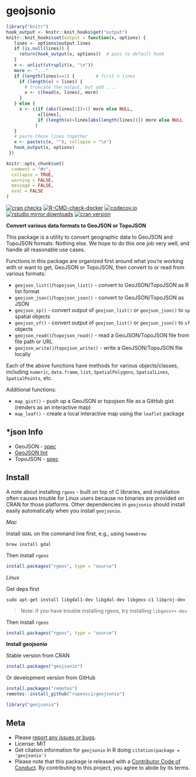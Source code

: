 geojsonio
=========

```r
library("knitr")
hook_output <- knitr::knit_hooks$get("output")
knitr::knit_hooks$set(output = function(x, options) {
   lines <- options$output.lines
   if (is.null(lines)) {
     return(hook_output(x, options))  # pass to default hook
   }
   x <- unlist(strsplit(x, "\n"))
   more <- "..."
   if (length(lines)==1) {        # first n lines
     if (length(x) > lines) {
       # truncate the output, but add ....
       x <- c(head(x, lines), more)
     }
   } else {
     x <- c(if (abs(lines[1])>1) more else NULL,
            x[lines],
            if (length(x)>lines[abs(length(lines))]) more else NULL
           )
   }
   # paste these lines together
   x <- paste(c(x, ""), collapse = "\n")
   hook_output(x, options)
 })

knitr::opts_chunk$set(
  comment = "#>",
  collapse = TRUE,
  warning = FALSE,
  message = FALSE,
  eval = FALSE
)
```

[![cran checks](https://cranchecks.info/badges/worst/geojsonio)](https://cranchecks.info/pkgs/geojsonio)
<!-- [![R-CMD-check](https://github.com/ropensci/geojsonio/workflows/R-CMD-check/badge.svg)](https://github.com/ropensci/geojsonio/actions?query=workflow%3AR-CMD-check) -->
[![R-CMD-check-docker](https://github.com/ropensci/geojsonio/workflows/R-CMD-check-docker/badge.svg)](https://github.com/ropensci/geojsonio/actions?query=workflow%3AR-CMD-check-docker)
[![codecov.io](https://codecov.io/github/ropensci/geojsonio/coverage.svg?branch=master)](https://codecov.io/github/ropensci/geojsonio?branch=master)
[![rstudio mirror downloads](https://cranlogs.r-pkg.org/badges/geojsonio)](https://github.com/metacran/cranlogs.app)
[![cran version](https://www.r-pkg.org/badges/version/geojsonio)](https://cran.r-project.org/package=geojsonio)

__Convert various data formats to GeoJSON or TopoJSON__

This package is a utility to convert geographic data to GeoJSON and TopoJSON formats. Nothing else. We hope to do this one job very well, and handle all reasonable use cases.

Functions in this package are organized first around what you're working with or want to get, GeoJSON or TopoJSON, then convert to or read from various formats:

* `geojson_list()`/`topojson_list()` - convert to GeoJSON/TopoJSON as R list format
* `geojson_json()`/`topojson_json()` - convert to GeoJSON/TopoJSON as JSON
* `geojson_sp()` - convert output of `geojson_list()` or `geojson_json()` to `sp` spatial objects
* `geojson_sf()` - convert output of `geojson_list()` or `geojson_json()` to `sf` objects
* `geojson_read()`/`topojson_read()` - read a GeoJSON/TopoJSON file from file path or URL
* `geojson_write()`/`topojson_write()` - write a GeoJSON/TopoJSON file locally

Each of the above functions have methods for various objects/classes, including `numeric`, `data.frame`, `list`, `SpatialPolygons`, `SpatialLines`, `SpatialPoints`, etc.

Additional functions:

* `map_gist()` - push up a GeoJSON or topojson file as a GitHub gist (renders as an interactive map)
* `map_leaf()` - create a local interactive map using the `leaflet` package

## \*json Info

* GeoJSON - [spec](https://tools.ietf.org/html/rfc7946)
* [GeoJSON lint](https://geojsonlint.com/)
* TopoJSON - [spec](https://github.com/topojson/topojson-specification/blob/master/README.md)


## Install

A note about installing `rgeos` - built on top of C libraries, and installation often causes trouble for Linux users because no binaries are provided on CRAN for those platforms. Other dependencies in `geojsonio` should install easily automatically when you install `geojsonio`.

_Mac_

Install `GDAL` on the command line first, e.g., using `homebrew`

```
brew install gdal
```

Then install `rgeos`

```r
install.packages("rgeos", type = "source")
```

_Linux_

Get deps first

```
sudo apt-get install libgdal1-dev libgdal-dev libgeos-c1 libproj-dev
```

> Note: if you have trouble installing rgeos, try installing `libgeos++-dev`

Then install `rgeos`

```r
install.packages("rgeos", type = "source")
```

__Install geojsonio__

Stable version from CRAN

```r
install.packages("geojsonio")
```

Or development version from GitHub

```r
install.packages("remotes")
remotes::install_github("ropensci/geojsonio")
```

```r
library("geojsonio")
```

## Meta

* Please [report any issues or bugs](https://github.com/ropensci/geojsonio/issues).
* License: MIT
* Get citation information for `geojsonio` in R doing `citation(package = 'geojsonio')`
* Please note that this package is released with a [Contributor Code of Conduct](https://ropensci.org/code-of-conduct/). By contributing to this project, you agree to abide by its terms.
